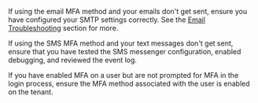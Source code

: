 If using the email MFA method and your emails don't get sent, ensure you have configured your SMTP settings correctly. See the [Email Troubleshooting](/docs/operate/troubleshooting/troubleshooting#troubleshooting-email) section for more.

If using the SMS MFA method and your text messages don't get sent, ensure that you have tested the SMS messenger configuration, enabled debugging, and reviewed the event log.

If you have enabled MFA on a user but are not prompted for MFA in the login process, ensure the MFA method associated with the user is enabled on the tenant.
